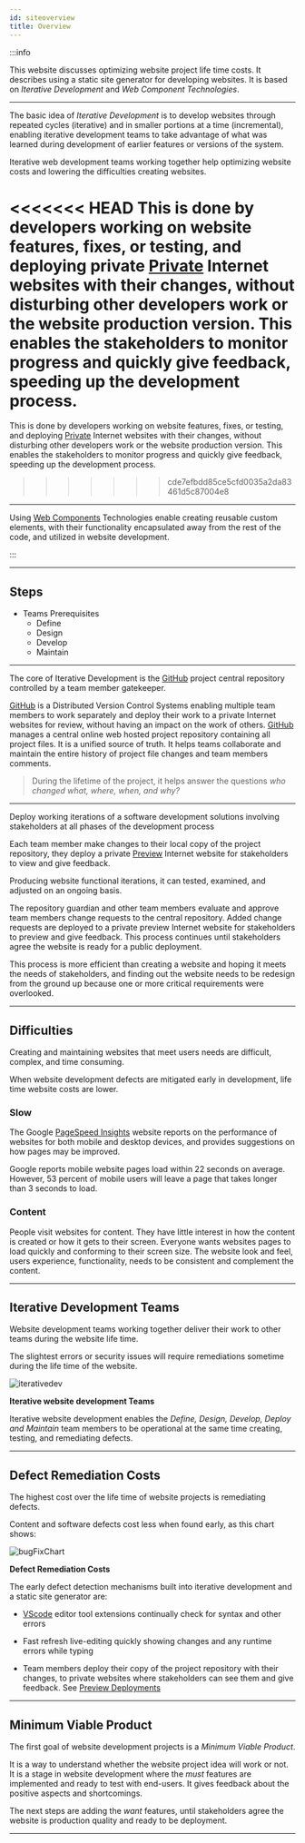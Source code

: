 ```yaml
---
id: siteoverview
title: Overview
---
```


:::info

This website discusses optimizing website project life time costs. It describes using a static site generator for developing websites. It is based on *Iterative Development* and *Web Component Technologies*.

---

The basic idea of *Iterative Development* is to develop websites through repeated cycles (iterative) and in smaller portions at a time (incremental), enabling iterative development teams to take advantage of what was learned during development of earlier features or versions of the system. 

Iterative web development teams working together help optimizing website costs and lowering the difficulties creating websites.

<<<<<<< HEAD
This is done by developers working on website features, fixes, or testing, and deploying private [Private](deploy#preview) Internet websites with their changes, without disturbing other developers work or the website production version. This enables the stakeholders to monitor progress and quickly give feedback, speeding up the development process.
=======
This is done by developers working on website features, fixes, or testing, and deploying [Private](deploy#preview) Internet websites with their changes, without disturbing other developers work or the website production version. This enables the stakeholders to monitor progress and quickly give feedback, speeding up the development process.
>>>>>>> cde7efbdd85ce5cfd0035a2da83461d5c87004e8

---

Using [Web Components](Programming#web-components) Technologies enable creating reusable custom elements, with their functionality encapsulated away from the rest of the code, and utilized in website development.

:::

---

## Steps

- Teams Prerequisites
	- Define
	- Design
	- Develop
	- Maintain



---

The core of Iterative Development is the [GitHub](git-github#gitHub) project central repository controlled by a team member gatekeeper.

[GitHub](git-github#gitHub) is a Distributed Version Control Systems  enabling multiple team members to work separately and deploy their work to a private Internet websites for review, without having an impact on the work of others. [GitHub](git-github#gitHub) manages a central online web hosted project repository containing all project files. It is a unified source of truth. It helps teams collaborate and maintain the entire history of project file changes and team members comments.

> During the lifetime of the project, it helps answer the questions *who changed what, where, when, and why?* 

---

Deploy working iterations of a software development solutions involving stakeholders at all phases of the development process

Each team member make changes to their local copy of the project repository, they deploy a private [Preview](deploy#preview)  Internet website for stakeholders to view and give feedback.

Producing website functional iterations, it can tested, examined, and adjusted on an ongoing basis.

The repository guardian and other team members evaluate and approve team members change requests to the central repository. Added change requests are deployed to a private preview Internet website for stakeholders to preview and give feedback. This process continues until stakeholders agree the website is ready for a public deployment.

This process is more efficient than creating a website and hoping it meets the needs of stakeholders, and finding out the website needs to be redesign from the ground up because one or more critical requirements were overlooked.

---

## Difficulties

Creating and maintaining websites that meet users needs are difficult, complex, and time consuming.

When website development defects are mitigated early in development, life time website costs are lower.

### Slow

The Google [PageSpeed Insights](https://pagespeed.web.dev/) website reports on the performance of websites for both mobile and desktop devices, and provides suggestions on how pages may be improved.

Google reports mobile website pages load within 22 seconds on average. However, 53 percent of mobile users will leave a page that takes longer than 3 seconds to load.

### Content

People visit websites for content. They have little interest in how the content is created or how it gets to their screen. Everyone wants websites pages to load quickly and conforming to their screen size. The website look and feel, users experience, functionality, needs to be consistent and complement the content.

---

## Iterative Development Teams


Website development teams working together deliver their work to other teams during the website life time.

The slightest errors or security issues will require remediations sometime during the life time of the website.

![iterativedev](/img/iterativedev.png)

**Iterative website development Teams**

Iterative website development enables the *Define, Design, Develop, Deploy and Maintain* team members to be operational at the same time creating, testing, and remediating defects.

---

## Defect Remediation Costs

The highest cost over the life time of website projects is remediating defects.

Content and software defects cost less when found early, as this chart shows:

![bugFixChart](/img/bugFixChart.jpg)

**Defect Remediation Costs**

The early defect detection mechanisms built into iterative development and a static site generator are:

- [VScode](developmenttools#vscode) editor tool extensions continually check for syntax and other errors

- Fast refresh live-editing quickly showing changes and any runtime errors while typing

- Team members deploy their copy of the project repository with their changes, to private websites where stakeholders can see them and give feedback.  See [Preview Deployments](glossary#preview-deployments)

---

## Minimum Viable Product

The first goal of website development projects is a *Minimum Viable Product*. 

It is a way to understand whether the website project idea will work or not. It is a stage in website development where the *must* features are implemented and ready to test with end-users. It gives feedback about the positive aspects and shortcomings.

The next steps are adding the *want* features, until stakeholders agree the website is production quality and ready to be deployment.

---

